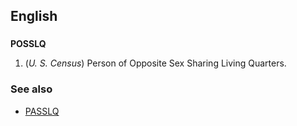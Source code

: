 ==English==
==={{initialism}}===
'''POSSLQ'''
#(''U. S. Census'') Person of Opposite Sex Sharing Living Quarters.
===See also===
* [[PASSLQ]]